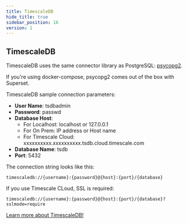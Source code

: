 ```yaml
---
title: TimescaleDB
hide_title: true
sidebar_position: 16
version: 1
---
```


## TimescaleDB

TimescaleDB uses the same connector library as PostgreSQL: [psycopg2](https://www.psycopg.org/docs/).

If you're using docker-compose, psycopg2 comes out of the box with Superset.

TimescaleDB sample connection parameters:

- **User Name**: tsdbadmin
- **Password**: passwd
- **Database Host**:
  - For Localhost: localhost or 127.0.0.1
  - For On Prem: IP address or Host name
  - For Timescale Cloud: xxxxxxxxxx.xxxxxxxxxx.tsdb.cloud.timescale.com
- **Database Name**: tsdb
- **Port**: 5432

The connection string looks like this:

```
timescaledb://{username}:{password}@{host}:{port}/{database}
```

If you use Timescale CLoud, SSL is required:

```
timescaledb://{username}:{password}@{host}:{port}/{database}?sslmode=require
```

[Learn more about TimescaleDB!](https://docs.timescale.com/)
